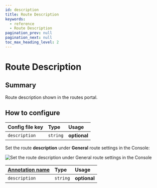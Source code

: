 ```yaml
---
id: description
title: Route Description
keywords:
  - reference
  - Route Description
pagination_prev: null
pagination_next: null
toc_max_heading_level: 2
---
```



# Route Description

## Summary

Route description shown in the routes portal.

## How to configure

<Tabs>
<TabItem value="Core" label="Core">

| **Config file key** | **Type** | **Usage**    |
| :------------------ | :------- | :----------- |
| `description`       | `string` | **optional** |

</TabItem>
<TabItem value="Enterprise" label="Enterprise">

Set the route **description** under **General** route settings in the Console:

![Set the route **description** under **General** route settings in the Console](../img/routes/route-description.png)

</TabItem>
<TabItem value="Kubernetes" label="Kubernetes">

| **[Annotation name](/docs/deploy/k8s/ingress#set-ingress-annotations)** | **Type** | **Usage** |
| :-- | :-- | :-- |
| `description` | `string` | **optional** |

</TabItem>
</Tabs>
